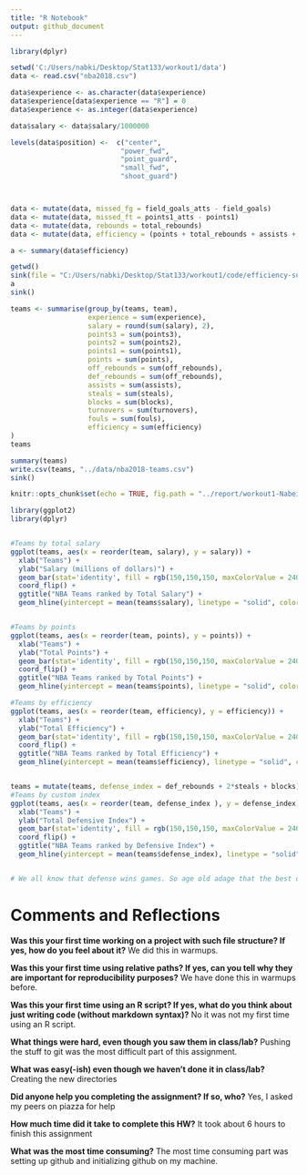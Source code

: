 ```yaml
---
title: "R Notebook"
output: github_document
---
```



```r
library(dplyr)

setwd('C:/Users/nabki/Desktop/Stat133/workout1/data')
data <- read.csv("nba2018.csv")

data$experience <- as.character(data$experience)
data$experience[data$experience == "R"] = 0
data$experience <- as.integer(data$experience)

data$salary <- data$salary/1000000

levels(data$position) <-  c("center", 
                           "power_fwd", 
                           "point_guard", 
                           "small_fwd", 
                           "shoot_guard")



data <- mutate(data, missed_fg = field_goals_atts - field_goals)
data <- mutate(data, missed_ft = points1_atts - points1)
data <- mutate(data, rebounds = total_rebounds)
data <- mutate(data, efficiency = (points + total_rebounds + assists + steals + blocks - missed_fg - missed_ft - turnovers) / games)

a <- summary(data$efficiency)

getwd()
sink(file = "C:/Users/nabki/Desktop/Stat133/workout1/code/efficiency-summary.txt" )
a
sink()

teams <- summarise(group_by(teams, team),
                   experience = sum(experience),
                   salary = round(sum(salary), 2),
                   points3 = sum(points3),
                   points2 = sum(points2),
                   points1 = sum(points1),
                   points = sum(points),
                   off_rebounds = sum(off_rebounds),
                   def_rebounds = sum(off_rebounds),
                   assists = sum(assists),
                   steals = sum(steals),
                   blocks = sum(blocks),
                   turnovers = sum(turnovers),
                   fouls = sum(fouls),
                   efficiency = sum(efficiency)
)
teams

summary(teams)
write.csv(teams, "../data/nba2018-teams.csv")
sink()


```




```r
knitr::opts_chunk$set(echo = TRUE, fig.path = "../report/workout1-Nabeil-Kizilbash_files/")
```



```r
library(ggplot2)
library(dplyr)


#Teams by total salary
ggplot(teams, aes(x = reorder(team, salary), y = salary)) + 
  xlab("Teams") +
  ylab("Salary (millions of dollars)") +
  geom_bar(stat='identity', fill = rgb(150,150,150, maxColorValue = 240)) + 
  coord_flip() +
  ggtitle("NBA Teams ranked by Total Salary") +
  geom_hline(yintercept = mean(teams$salary), linetype = "solid", color = 'red', size = 2)


#Teams by points
ggplot(teams, aes(x = reorder(team, points), y = points)) + 
  xlab("Teams") +
  ylab("Total Points") +
  geom_bar(stat='identity', fill = rgb(150,150,150, maxColorValue = 240)) + 
  coord_flip() +
  ggtitle("NBA Teams ranked by Total Points") +
  geom_hline(yintercept = mean(teams$points), linetype = "solid", color = 'blue', size = 2)

#Teams by efficiency
ggplot(teams, aes(x = reorder(team, efficiency), y = efficiency)) + 
  xlab("Teams") +
  ylab("Total Efficiency") +
  geom_bar(stat='identity', fill = rgb(150,150,150, maxColorValue = 240)) + 
  coord_flip() +
  ggtitle("NBA Teams ranked by Total Efficiency") +
  geom_hline(yintercept = mean(teams$efficiency), linetype = "solid", color = 'green', size = 2)


teams = mutate(teams, defense_index = def_rebounds + 2*steals + blocks)
#Teams by custom index
ggplot(teams, aes(x = reorder(team, defense_index ), y = defense_index)) + 
  xlab("Teams") +
  ylab("Total Defensive Index") +
  geom_bar(stat='identity', fill = rgb(150,150,150, maxColorValue = 240)) + 
  coord_flip() +
  ggtitle("NBA Teams ranked by Defensive Index") +
  geom_hline(yintercept = mean(teams$defense_index), linetype = "solid", color = 'yellow', size = 2)


# We all know that defense wins games. So age old adage that the best offense is a good defense was applied to my formula in computing teams ranked by their defensive indexes. I added up defensive rebounds and steals multiplied by two in order to increase the weight that steals play in basketball because of scoring off transition and blocks.
```

# Comments and Reflections
**Was this your first time working on a project with such file structure? If yes, how do you feel about it?**
We did this in warmups. 

**Was this your first time using relative paths? If yes, can you tell why they are important for reproducibility purposes?**
We have done this in warmups before.

**Was this your first time using an R script? If yes, what do you think about just writing code (without markdown syntax)?**
No it was not my first time using an R script.

**What things were hard, even though you saw them in class/lab?**
Pushing the stuff to git was the most difficult part of this assignment.

**What was easy(-ish) even though we haven't done it in class/lab?**
Creating the new directories 

**Did anyone help you completing the assignment? If so, who?**
Yes, I asked my peers on piazza for help

**How much time did it take to complete this HW?**
It took about 6 hours to finish this assignment

**What was the most time consuming?**
The most time consuming part was setting up github and initializing github on my machine.
